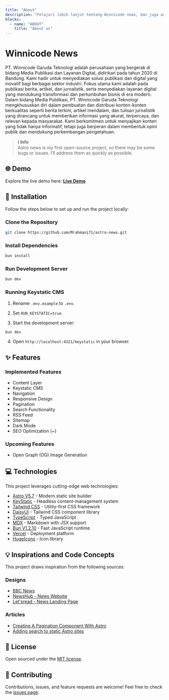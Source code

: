```yaml
---
title: "About"
description: "Pelajari lebih lanjut tentang Winnicode news, dan juga author serta backgroundnya."
blocks:
  - name: "ABOUT"
    title: "About us"
---
```



# Winnicode News

PT. Winnicode Garuda Teknologi adalah perusahaan yang bergerak di bidang Media Publikasi dan Layanan Digital, didirikan pada tahun 2020 di Bandung. Kami hadir untuk menyediakan solusi publikasi dan digital yang inovatif bagi berbagai sektor industri. Fokus utama kami adalah pada publikasi berita, artikel, dan jurnalistik, serta menyediakan layanan digital yang mendukung transformasi dan pertumbuhan bisnis di era modern. Dalam bidang Media Publikasi, PT. Winnicode Garuda Teknologi mengkhususkan diri dalam pembuatan dan distribusi konten-konten berkualitas seperti berita terkini, artikel mendalam, dan tulisan jurnalistik yang dirancang untuk memberikan informasi yang akurat, terpercaya, dan relevan kepada masyarakat. Kami berkomitmen untuk menyajikan konten yang tidak hanya informatif, tetapi juga berperan dalam membentuk opini publik dan mendukung perkembangan pengetahuan.

> **ℹ️ Info**  
> Astro news is my first open-source project, so there may be some bugs or issues. I’ll address them as quickly as possible.



## 🌐 Demo

Explore the live demo here: [**Live Demo**](https://astro-news-six.vercel.app/)

## 🚀 Installation

Follow the steps below to set up and run the project locally:

### Clone the Repository

```bash
git clone https://github.com/Mrahmani71/astro-news.git
```

### Install Dependencies

``` bash
bun install
```

### Run Development Server

```bash
bun dev
```

### Running Keystatic CMS

1. Rename `.env.example` to `.env`.

2.  Set `RUN_KEYSTATIC=true`.

3. Start the development server:

```bash
bun dev
```

4. Open `http://localhost:4321/keystatic` in your browser.

## ✨ Features

### Implemented Features

- Content Layer
- Keystatic CMS
- Navigation
- Responsive Design
- Pagination
- Search Functionality
- RSS Feed
- Sitemap
- Dark Mode
- SEO Optimization (~)

### Upcoming Features

- Open Graph (OG) Image Generation

## 💻 Technologies

This project leverages cutting-edge web technologies:

- [Astro V5.7](https://astro.build) - Modern static site builder
- [KeyStatic](https://keystatic.com) - Headless content-management system
- [Tailwind CSS](https://tailwindcss.com) - Utility-first CSS framework
- [DaisyUI](https://daisyui.com/) - Tailwind CSS component library
- [TypeScript](https://typescriptlang.org) - Typed JavaScript
- [MDX](https://mdxjs.com) - Markdown with JSX support
- [Bun V1.2.10](https://bun.sh) - Fast JavaScript runtime
- [Vercel](https://vercel.com) - Deployment platform
- [HugeIcons](https://hugeicons.com) - Icon library

## 💡  Inspirations and Code Concepts

This project draws inspiration from the following sources:

### Designs

- [BBC News](https://www.bbc.com)
- [NewsHub - News Website](https://dribbble.com/shots/21678041-NewsHub-News-Website)
- [Let'sread - News Landing Page](https://dribbble.com/shots/24675325-Let-sread-News-Landing-Page)

### Articles

- [Creating A Pagination Component With Astro](https://rimdev.io/creating-a-pagination-component-with-astro)
- [Adding search to static Astro sites](https://website-thomas-astro.vercel.app/blog/search-static-astro-website)

## 📄 License

Open sourced under the [MIT license](https://github.com/Mrahmani71/astro-news/blob/master/LICENSE.md).

## 🤝 Contributing

Contributions, issues, and feature requests are welcome! Feel free to check the [issues page](https://github.com/Mrahmani71/astro-news/issues).
